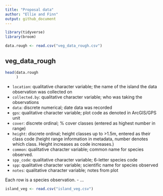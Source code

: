 ```yaml
---
title: "Proposal data"
author: "Ellie and Finn"
output: github_document
---
```


```r
library(tidyverse)
library(broom)
```

```r
data.rough <- read.csv("veg_data_rough.csv")
```

## veg_data_rough

```r
head(data.rough
     )
```

- `location`: qualitative character variable; the name of the island the data observation was collected on
- `collected.by`: qualitative character variable; who was taking the observations
- `data`: discrete numerical; date data was recorded
- `gps`: qualitative character variable; plot code as denoted in ArcGIS/GPS unit
- `cover`: discrete ordinal; % cover classes (entered as highest number in range)
- `height`: discrete ordinal; height classes up to >1.5m, entered as their class code (height range information in metadata, number denotes which class. Height increases as code increases.)
- `common`: qualitative character variable; common name for species observed.
- `spp_code`: qualitative character variable; 6-letter species code
- `spp`: qualitative character variable; scientific name for species observed
- `notes`: qualitative character variable; notes from plot

Each row is a species observation.
- ...

```r
island_veg <- read.csv("island_veg.csv")
```



